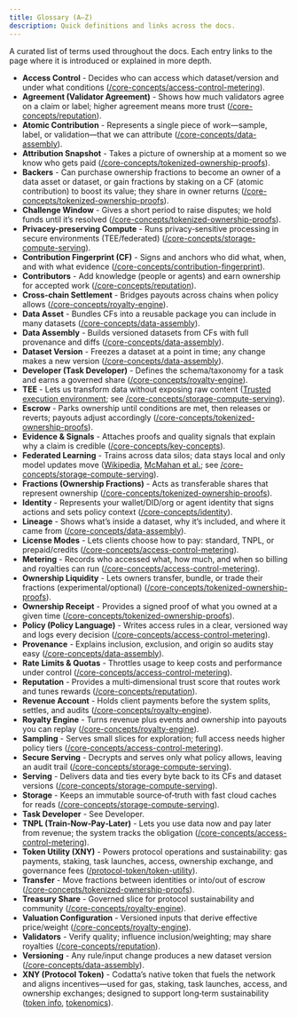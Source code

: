 ```yaml
---
title: Glossary (A–Z)
description: Quick definitions and links across the docs.
---
```


A curated list of terms used throughout the docs. Each entry links to the page where it is introduced or explained in more depth.

- **Access Control** - Decides who can access which dataset/version and under what conditions ([/core-concepts/access-control-metering](/core-concepts/access-control-metering)).
- **Agreement (Validator Agreement)** - Shows how much validators agree on a claim or label; higher agreement means more trust ([/core-concepts/reputation](/core-concepts/reputation)).
- **Atomic Contribution** - Represents a single piece of work—sample, label, or validation—that we can attribute ([/core-concepts/data-assembly](/core-concepts/data-assembly)).
- **Attribution Snapshot** - Takes a picture of ownership at a moment so we know who gets paid ([/core-concepts/tokenized-ownership-proofs](/core-concepts/tokenized-ownership-proofs)).
- **Backers** - Can purchase ownership fractions to become an owner of a data asset or dataset, or gain fractions by staking on a CF (atomic contribution) to boost its value; they share in owner returns ([/core-concepts/tokenized-ownership-proofs](/core-concepts/tokenized-ownership-proofs)).
- **Challenge Window** - Gives a short period to raise disputes; we hold funds until it’s resolved ([/core-concepts/tokenized-ownership-proofs](/core-concepts/tokenized-ownership-proofs)).
- **Privacey-preserving Compute** - Runs privacy‑sensitive processing in secure environments (TEE/federated) ([/core-concepts/storage-compute-serving](/core-concepts/storage-compute-serving)).
- **Contribution Fingerprint (CF)** - Signs and anchors who did what, when, and with what evidence ([/core-concepts/contribution-fingerprint](/core-concepts/contribution-fingerprint)).
- **Contributors** - Add knowledge (people or agents) and earn ownership for accepted work ([/core-concepts/reputation](/core-concepts/reputation)).
- **Cross‑chain Settlement** - Bridges payouts across chains when policy allows ([/core-concepts/royalty-engine](/core-concepts/royalty-engine)).
- **Data Asset** - Bundles CFs into a reusable package you can include in many datasets ([/core-concepts/data-assembly](/core-concepts/data-assembly)).
- **Data Assembly** - Builds versioned datasets from CFs with full provenance and diffs ([/core-concepts/data-assembly](/core-concepts/data-assembly)).
- **Dataset Version** - Freezes a dataset at a point in time; any change makes a new version ([/core-concepts/data-assembly](/core-concepts/data-assembly)).
- **Developer (Task Developer)** - Defines the schema/taxonomy for a task and earns a governed share ([/core-concepts/royalty-engine](/core-concepts/royalty-engine)).
- **TEE** - Lets us transform data without exposing raw content ([Trusted execution environment](https://en.wikipedia.org/wiki/Trusted_execution_environment); see [/core-concepts/storage-compute-serving](/core-concepts/storage-compute-serving)).
- **Escrow** - Parks ownership until conditions are met, then releases or reverts; payouts adjust accordingly ([/core-concepts/tokenized-ownership-proofs](/core-concepts/tokenized-ownership-proofs)).
- **Evidence & Signals** - Attaches proofs and quality signals that explain why a claim is credible ([/core-concepts/key-concepts](/core-concepts/key-concepts)).
- **Federated Learning** - Trains across data silos; data stays local and only model updates move ([Wikipedia](https://en.wikipedia.org/wiki/Federated_learning), [McMahan et al.](https://arxiv.org/abs/1602.05629); see [/core-concepts/storage-compute-serving](/core-concepts/storage-compute-serving)).
- **Fractions (Ownership Fractions)** - Acts as transferable shares that represent ownership ([/core-concepts/tokenized-ownership-proofs](/core-concepts/tokenized-ownership-proofs)).
- **Identity** - Represents your wallet/DID/org or agent identity that signs actions and sets policy context ([/core-concepts/identity](/core-concepts/identity)).
- **Lineage** - Shows what’s inside a dataset, why it’s included, and where it came from ([/core-concepts/data-assembly](/core-concepts/data-assembly)).
- **License Modes** - Lets clients choose how to pay: standard, TNPL, or prepaid/credits ([/core-concepts/access-control-metering](/core-concepts/access-control-metering)).
- **Metering** - Records who accessed what, how much, and when so billing and royalties can run ([/core-concepts/access-control-metering](/core-concepts/access-control-metering)).
- **Ownership Liquidity** - Lets owners transfer, bundle, or trade their fractions (experimental/optional) ([/core-concepts/tokenized-ownership-proofs](/core-concepts/tokenized-ownership-proofs)).
- **Ownership Receipt** - Provides a signed proof of what you owned at a given time ([/core-concepts/tokenized-ownership-proofs](/core-concepts/tokenized-ownership-proofs)).
- **Policy (Policy Language)** - Writes access rules in a clear, versioned way and logs every decision ([/core-concepts/access-control-metering](/core-concepts/access-control-metering)).
- **Provenance** - Explains inclusion, exclusion, and origin so audits stay easy ([/core-concepts/data-assembly](/core-concepts/data-assembly)).
- **Rate Limits & Quotas** - Throttles usage to keep costs and performance under control ([/core-concepts/access-control-metering](/core-concepts/access-control-metering)).
- **Reputation** - Provides a multi‑dimensional trust score that routes work and tunes rewards ([/core-concepts/reputation](/core-concepts/reputation)).
- **Revenue Account** - Holds client payments before the system splits, settles, and audits ([/core-concepts/royalty-engine](/core-concepts/royalty-engine)).
- **Royalty Engine** - Turns revenue plus events and ownership into payouts you can replay ([/core-concepts/royalty-engine](/core-concepts/royalty-engine)).
- **Sampling** - Serves small slices for exploration; full access needs higher policy tiers ([/core-concepts/access-control-metering](/core-concepts/access-control-metering)).
- **Secure Serving** - Decrypts and serves only what policy allows, leaving an audit trail ([/core-concepts/storage-compute-serving](/core-concepts/storage-compute-serving)).
- **Serving** - Delivers data and ties every byte back to its CFs and dataset versions ([/core-concepts/storage-compute-serving](/core-concepts/storage-compute-serving)).
- **Storage** - Keeps an immutable source‑of‑truth with fast cloud caches for reads ([/core-concepts/storage-compute-serving](/core-concepts/storage-compute-serving)).
- **Task Developer** - See Developer.
- **TNPL (Train‑Now‑Pay‑Later)** - Lets you use data now and pay later from revenue; the system tracks the obligation ([/core-concepts/access-control-metering](/core-concepts/access-control-metering)).
- **Token Utility (XNY)** - Powers protocol operations and sustainability: gas payments, staking, task launches, access, ownership exchange, and governance fees ([/protocol-token/token-utility](/protocol-token/token-utility)).
- **Transfer** - Move fractions between identities or into/out of escrow ([/core-concepts/tokenized-ownership-proofs](/core-concepts/tokenized-ownership-proofs)).
- **Treasury Share** - Governed slice for protocol sustainability and community ([/core-concepts/royalty-engine](/core-concepts/royalty-engine)).
- **Valuation Configuration** - Versioned inputs that derive effective price/weight ([/core-concepts/royalty-engine](/core-concepts/royalty-engine)).
- **Validators** - Verify quality; influence inclusion/weighting; may share royalties ([/core-concepts/reputation](/core-concepts/reputation)).
- **Versioning** - Any rule/input change produces a new dataset version ([/core-concepts/data-assembly](/core-concepts/data-assembly)).
- **XNY (Protocol Token)** - Codatta’s native token that fuels the network and aligns incentives—used for gas, staking, task launches, access, and ownership exchanges; designed to support long‑term sustainability ([token info](/protocol-token/token-info), [tokenomics](/protocol-token/tokenomics)).
